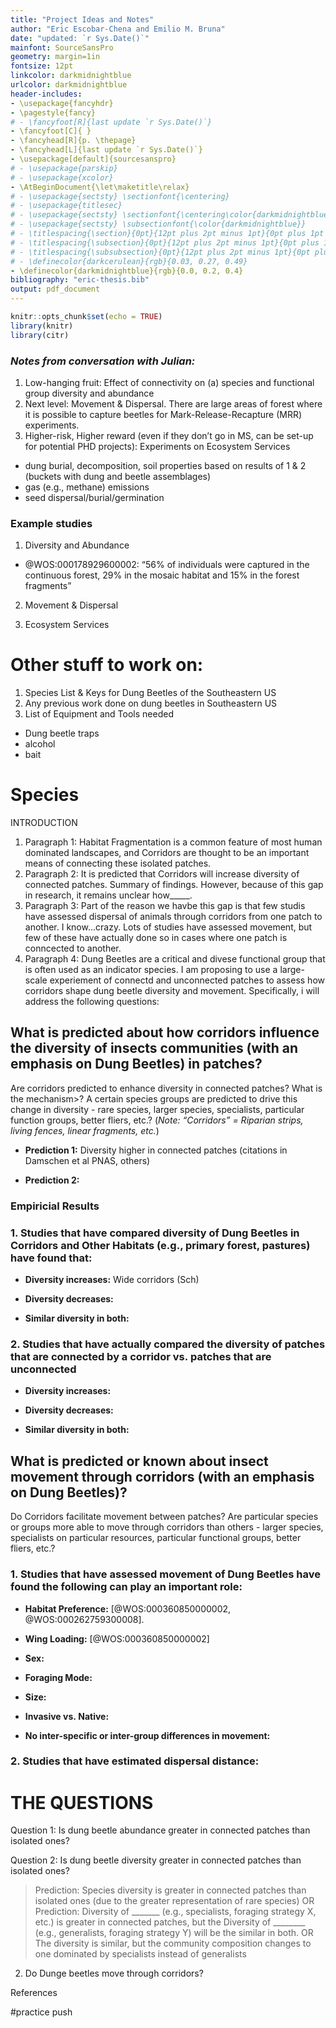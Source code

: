 ```yaml
---
title: "Project Ideas and Notes"
author: "Eric Escobar-Chena and Emilio M. Bruna"
date: "updated: `r Sys.Date()`"
mainfont: SourceSansPro
geometry: margin=1in
fontsize: 12pt
linkcolor: darkmidnightblue
urlcolor: darkmidnightblue
header-includes:
- \usepackage{fancyhdr}
- \pagestyle{fancy}
# - \fancyfoot[R]{last update `r Sys.Date()`}
- \fancyfoot[C]{ }
- \fancyhead[R]{p. \thepage}
- \fancyhead[L]{last update `r Sys.Date()`}
- \usepackage[default]{sourcesanspro}
# - \usepackage{parskip}
# - \usepackage{xcolor}
- \AtBeginDocument{\let\maketitle\relax}
# - \usepackage{sectsty} \sectionfont{\centering}
# - \usepackage{titlesec}
# - \usepackage{sectsty} \sectionfont{\centering\color{darkmidnightblue}}
# - \usepackage{sectsty} \subsectionfont{\color{darkmidnightblue}}
# - \titlespacing{\section}{0pt}{12pt plus 2pt minus 1pt}{0pt plus 1pt minus 1pt}
# - \titlespacing{\subsection}{0pt}{12pt plus 2pt minus 1pt}{0pt plus 1pt minus 1pt}
# - \titlespacing{\subsubsection}{0pt}{12pt plus 2pt minus 1pt}{0pt plus 1pt minus 1pt}
# - \definecolor{darkcerulean}{rgb}{0.03, 0.27, 0.49}
- \definecolor{darkmidnightblue}{rgb}{0.0, 0.2, 0.4}
bibliography: "eric-thesis.bib"
output: pdf_document
---
```


```r
knitr::opts_chunk$set(echo = TRUE)
library(knitr)
library(citr)
```

### _Notes from conversation with Julian:_

1. Low-hanging fruit: Effect of connectivity on (a) species and functional group diversity and abundance
1. Next level: Movement & Dispersal. There are large areas of forest where it is possible to capture beetles for Mark-Release-Recapture (MRR) experiments.
1. Higher-risk, Higher reward (even if they don't go in MS, can be set-up for potential PHD projects): Experiments on Ecosystem Services 

- dung burial, decomposition, soil properties based on results of 1 & 2 (buckets with dung and beetle assemblages)
- gas (e.g., methane) emissions
- seed dispersal/burial/germination

### Example studies

1. Diversity and Abundance


+ @WOS:000178929600002: "56% of individuals were captured in the continuous forest, 29% in the mosaic habitat and 15% in the forest fragments"

2. Movement & Dispersal


3. Ecosystem Services


# Other stuff to work on:

1. Species List & Keys for Dung Beetles of the Southeastern US
1. Any previous work done on dung beetles in Southeastern US
1. List of Equipment and Tools needed
+ Dung beetle traps
+ alcohol
+ bait




# Species 

\newpage

INTRODUCTION

<!-- Good stuff in here: -->
<!-- https://link.springer.com/article/10.1007/s10531-017-1299-7 -->
<!-- https://www.sciencedirect.com/science/article/pii/S1470160X19303486 -->


1. Paragraph 1: Habitat Fragmentation is a common feature of most human dominated landscapes, and Corridors are thought to be an important means of connecting these isolated patches.
1. Paragraph 2: It is predicted that Corridors will increase diversity of connected patches. Summary of findings. However, because of this gap in research, it remains unclear how_____.
1. Paragraph 3: Part of the reason we havbe this gap is that few studis have assessed dispersal of animals through corridors from one patch to another. I know...crazy. Lots of studies have assessed movement, but few of these have actually done so in cases where one patch is conncected to another. 
1. Paragraph 4: Dung Beetles are a critical and divese functional group that is often used as an indicator species. I am proposing to use a large-scale experiement of connectd and unconnected patches to assess how corridors shape dung beetle diversity and movement. Specifically, i will address the following questions: 

\newpage

## What is predicted about how corridors influence the diversity of insects communities (with an emphasis on Dung Beetles) in patches?

Are corridors predicted to enhance diversity in connected patches? What is the mechanism>? A certain species groups are predicted to drive this change in diversity - rare species, larger species, specialists, particular function groups, better fliers, etc.? (_Note: "Corridors" = Riparian strips, living fences, linear fragments, etc._)

- **Prediction 1:** Diversity higher in connected patches (citations in Damschen et al PNAS, others)

- **Prediction 2:** 

### Empiricial Results

### 1. Studies that have compared diversity of Dung Beetles in Corridors and Other Habitats (e.g., primary forest, pastures) have found that:

- **Diversity increases:** Wide corridors (Sch)

- **Diversity decreases:** 

- **Similar diversity in both:** 

### 2. Studies that have actually compared the diversity of patches that are connected by a corridor vs. patches that are unconnected

- **Diversity increases:** 

- **Diversity decreases:** 

- **Similar diversity in both:** 

## What is predicted or known about insect movement through corridors (with an emphasis on Dung Beetles)?

Do Corridors facilitate movement between patches? Are particular species or groups more able to move through corridors than others - larger species, specialists on particular resources, particular functional groups, better fliers, etc.? 

### 1. Studies that have assessed movement of Dung Beetles have found the following can play an important role:

- **Habitat Preference:** [@WOS:000360850000002, @WOS:000262759300008].  

- **Wing Loading:** [@WOS:000360850000002]
 
- **Sex:**  

- **Foraging Mode:**  

- **Size:**  

- **Invasive vs. Native:**  

- **No inter-specific or inter-group differences in movement:** 

### 2. Studies that have estimated dispersal distance: 



\newpage

# THE QUESTIONS

Question 1: Is dung beetle abundance greater in connected patches than isolated ones?

<!-- Review predictions (or results) from studies of habitat fragments, other corridor studies, etc to refine this prediction -->

Question 2: Is dung beetle diversity greater in connected patches than isolated ones?


> Prediction: Species diversity is greater in connected patches than isolated ones (due to the greater representation of rare species) 
> OR
> Prediction: Diversity of _______ (e.g., specialists, foraging strategy X, etc.) is greater in connected patches, but the Diversity of ________ (e.g., generalists, foraging strategy Y) will be the similar in both.
> OR
> The diversity is similar, but the community composition changes to one dominated by specialists instead of generalists

2.  Do Dunge beetles move through corridors? 


References



#practice push


